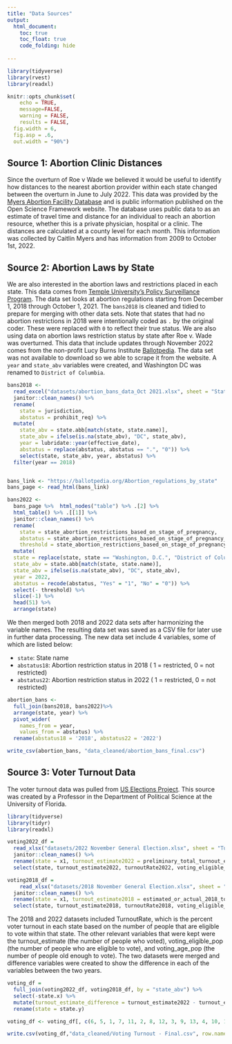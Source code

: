 ```yaml
---
title: "Data Sources"
output: 
  html_document:
    toc: true
    toc_float: true
    code_folding: hide
   
---
```



```r

library(tidyverse)
library(rvest)
library(readxl)

knitr::opts_chunk$set(
	echo = TRUE,
	message=FALSE,
	warning = FALSE,
	results = FALSE,
  fig.width = 6,
  fig.asp = .6,
  out.width = "90%")
```
## Source 1: Abortion Clinic Distances 

Since the overturn of Roe v Wade we believed it would be useful to identify how distances to the nearest abortion provider within each state changed between the overturn in June to July 2022. This data was provided by the [Myers Abortion Facility Database](https://osf.io/pfxq3/) and is public information published on the Open Science Framework website. The database uses public data to as an estimate of travel time and distance for an individual to reach an abortion resource, whether this is a private physician, hospital or a clinic. The distances are calculated at a county level for each month. This information was collected by Caitlin Myers and has information from 2009 to October 1st, 2022.  

## Source 2: Abortion Laws by State 

We are also interested in the abortion laws and restrictions placed in each state. This data comes from [Temple University's Policy Surveillance Program](https://lawatlas.org/datasets/abortion-bans). The data set looks at abortion regulations starting from December 1, 2018 through October 1, 2021.  The `bans2018` is cleaned and tidied to prepare for merging with other data sets. Note that states that had no abortion restrictions in 2018 were intentionally coded as `.` by the original coder. These were replaced with `0` to reflect their true status. We are also using data on abortion laws restriction status by state after Roe v. Wade was overturned. This data that include updates through November 2022 comes from the non-profit Lucy Burns Institute [Ballotpedia](https://ballotpedia.org/Abortion_regulations_by_state). The data set was not available to download so we able to scrape it from the website. A `year` and `state_abv` variables were created, and Washington DC was renamed to `District of Columbia`.

```r
bans2018 <-
  read_excel("datasets/abortion_bans_data_Oct 2021.xlsx", sheet = "Statistical Data", range = "A1:H127") %>% 
  janitor::clean_names() %>% 
  rename(
    state = jurisdiction,
    abstatus = prohibit_req) %>% 
  mutate(
    state_abv = state.abb[match(state, state.name)],
    state_abv = ifelse(is.na(state_abv), "DC", state_abv),
    year = lubridate::year(effective_date),
    abstatus = replace(abstatus, abstatus == ".", "0")) %>% 
    select(state, state_abv, year, abstatus) %>% 
  filter(year == 2018)


bans_link <- "https://ballotpedia.org/Abortion_regulations_by_state"
bans_page <- read_html(bans_link)

bans2022 <- 
  bans_page %>%  html_nodes("table") %>% .[2] %>% 
  html_table() %>% .[[1]] %>% 
  janitor::clean_names() %>% 
  rename(
    state = state_abortion_restrictions_based_on_stage_of_pregnancy,
    abstatus = state_abortion_restrictions_based_on_stage_of_pregnancy_2,
    threshold = state_abortion_restrictions_based_on_stage_of_pregnancy_3) %>% 
  mutate(
  state = replace(state, state == "Washington, D.C.", "District of Columbia"),
  state_abv = state.abb[match(state, state.name)],
  state_abv = ifelse(is.na(state_abv), "DC", state_abv),
  year = 2022,
  abstatus = recode(abstatus, "Yes" = "1", "No" = "0")) %>% 
  select(- threshold) %>% 
  slice(-1) %>% 
  head(51) %>% 
  arrange(state) 
```

We then merged both 2018 and 2022 data sets after harmonizing the variable names. The resulting data set was saved as a CSV file for later use in further data processing. The new data set include 4 variables, some of which are listed below:

* `state`: State name
* `abstatus18`: Abortion restriction status in 2018 ( 1 = restricted, 0 = not restricted)
* `abstatus22`: Abortion restriction status in 2022 ( 1 = restricted, 0 = not restricted)

```r
abortion_bans <-
  full_join(bans2018, bans2022)%>% 
  arrange(state, year) %>% 
  pivot_wider(
    names_from = year,
    values_from = abstatus) %>% 
  rename(abstatus18 = '2018', abstatus22 = '2022') 

write_csv(abortion_bans, "data_cleaned/abortion_bans_final.csv")
```

## Source 3: Voter Turnout Data 

The voter turnout data was pulled from [US Elections Project](https://www.electproject.org/2022g). This source was created by a Professor in the Department of Political Science at the University of Florida.  

```r
library(tidyverse)
library(tidyr)
library(readxl)

voting2022_df =
  read_xlsx("datasets/2022 November General Election.xlsx", sheet = "Turnout Rates", range = "A2:N54") %>%
  janitor::clean_names() %>% 
  rename(state = x1, turnout_estimate2022 = preliminary_total_turnout_estimate, turnoutRate2022 = preliminary_turnout_rate, voting_eligible_pop2022 = voting_eligible_population_vep, voting_age_pop2022 = voting_age_population_vap) %>% 
  select(state, turnout_estimate2022, turnoutRate2022, voting_eligible_pop2022, voting_age_pop2022, state_abv)

voting2018_df = 
    read_xlsx("datasets/2018 November General Election.xlsx", sheet = "Turnout Rates", range = "A2:P54") %>%
  janitor::clean_names() %>%  
  rename(state = x1, turnout_estimate2018 = estimated_or_actual_2018_total_ballots_counted, turnoutRate2018 = estimated_or_actual_2018_total_ballots_counted_vep_turnout_rate, voting_eligible_pop2018 = voting_eligible_population_vep, voting_age_pop2018 = voting_age_population_vap) %>% 
  select(state, turnout_estimate2018, turnoutRate2018, voting_eligible_pop2018, voting_age_pop2018, state_abv)
```

The 2018 and 2022 datasets included TurnoutRate, which is the percent voter turnout in each state based on the number of people that are eligible to vote within that state. The other relevant variables that were kept were the turnout_estimate (the number of people who voted), voting_eligible_pop (the number of people who are eligible to vote), and voting_age_pop (the number of people old enough to vote). The two datasets were merged and difference variables were created to show the difference in each of the variables between the two years. 

```r
voting_df = 
  full_join(voting2022_df, voting2018_df, by = "state_abv") %>% 
  select(-state.x) %>% 
  mutate(turnout_estimate_difference = turnout_estimate2022 - turnout_estimate2018, turnout_Rate_difference = turnoutRate2022 - turnoutRate2018, voting_eligible_difference = voting_eligible_pop2022 - voting_eligible_pop2018, voting_age_difference = voting_age_pop2022 - voting_age_pop2018) %>% 
  rename(state = state.y)

voting_df <- voting_df[, c(6, 5, 1, 7, 11, 2, 8, 12, 3, 9, 13, 4, 10, 14)]

write.csv(voting_df,"data_cleaned/Voting Turnout - Final.csv", row.names = FALSE)
```


